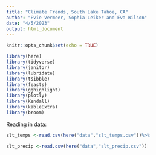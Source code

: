 ```yaml
---
title: "Climate Trends, South Lake Tahoe, CA"
author: "Evie Vermeer, Sophia Leiker and Eva Wilson"
date: "4/5/2023"
output: html_document
---
```


```r
knitr::opts_chunk$set(echo = TRUE)

library(here)
library(tidyverse)
library(janitor)
library(lubridate)
library(tsibble)
library(feasts)
library(gghighlight)
library(plotly)
library(Kendall)
library(kableExtra)
library(broom)

```

Reading in data: 
```r
slt_temps <-read.csv(here("data","slt_temps.csv"))%>% 

slt_precip <-read.csv(here("data","slt_precip.csv"))



```

